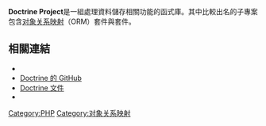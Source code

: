 {{多個問題|
{{roughtranslation|time=2015-10-15T12:09:34+00:00}}
{{unreferenced|time=2015-10-15T12:09:34+00:00}}
{{expand|time=2015-10-15T11:57:54+00:00}}
}}
{{Infobox Software
| logo                   = 
| name                   = Doctrine
| latest release version = 2.5.0
| latest release date    = {{release_date|2015|04|02}}
| operating_system       = [[Cross-platform|Cross-platform]]
| programming language   = [[PHP|PHP]]
| status                 = 活躍中
| genre                  = [[对象关系映射|对象关系映射]]架構
| license                = [[MIT|MIT]]
| website                = {{URL|www.doctrine-project.org}}
}}

'''Doctrine Project'''是一組處理資料儲存相關功能的函式庫。其中比較出名的子專案包含[[对象关系映射|对象关系映射]]（ORM）套件與{{link-en|資料庫抽象層|Database abstraction layer}}套件。

==相關連結==
*{{官方網站|www.doctrine-project.org}}
*[http://github.com/doctrine Doctrine 的 GitHub]{{Wayback|url=http://github.com/doctrine |date=20160209205714 }}
*[http://docs.doctrine-project.org/ Doctrine 文件]{{Dead link|date=2018年6月 |bot=InternetArchiveBot |fix-attempted=no }}
*{{Official blog|www.doctrine-project.org/blog}}

[[Category:PHP|Category:PHP]]
[[Category:对象关系映射|Category:对象关系映射]]